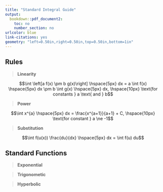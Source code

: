 ---
title: "Standard Integral Guide"
output:
  bookdown::pdf_document2:
    toc: no
    number_section: no
urlcolor: blue
link-citations: yes
geometry: "left=0.50in,right=0.50in,top=0.50in,bottom=1in"
---

## Rules

> **Linearity**

$$\int \left[a f(x) \pm b g(x)\right] \hspace{5px} dx = a \int f(x) \hspace{5px} dx \pm b \int g(x)  \hspace{5px} dx, \hspace{10px} \text{for constants } a \text{ and } b$$

> **Power**

$$\int x^{a} \hspace{5px} dx = \frac{x^{a+1}}{a+1} + C, \hspace{10px} \text{for constant } a \ne -1$$

> **Substitution**

$$\int f(u(x)) \frac{du}{dx} \hspace{5px} dx = \int f(u) du$$

## Standard Functions

> **Exponential**

\begin{minipage}[t]{0.5\textwidth}
  $$\int e^{x} \hspace{5px} dx = e^x +C$$
  $$\int \frac{1}{x} \hspace{5px} dx = \ln{(|x|)} + C$$
\end{minipage}
\begin{minipage}[t]{0.5\textwidth}
  $$\int a^x \hspace{5px} dx = \frac{a^x}{\ln{(a)}} + C, \hspace{10px} \text{for constant } a > 0$$
\end{minipage}

> **Trigonometic**

\begin{minipage}[t]{0.5\textwidth}
  $$\int \sin{(x)} \hspace{5px} dx = - \cos{(x)} + C$$
  $$\int \cos{(x)} \hspace{5px} dx = \sin{(x)} + C$$
  $$\int \tan{(x)} \hspace{5px} dx = -\ln{(|\cos{(x)|})} + C$$
  $$\int \cot{(x)} \hspace{5px} dx = \ln{(|\sin{(x)}|)} + C$$
\end{minipage}
\begin{minipage}[t]{0.5\textwidth}
  $$\int \frac{1}{\sqrt{a^2 - x^2}}  \hspace{5px} dx = \sin^{-1}{\left(\frac{x}{a}\right)} + C, \hspace{10px} \text{for constant } a > |x|$$
  $$\int \frac{1}{a^2 + x^2} \hspace{5px} dx = \frac{1}{a} \tan^{-1}{\left(\frac{x}{a}\right)} + C, \hspace{10px} \text{for constant } a$$
\end{minipage}

> **Hyperbolic**

\begin{minipage}[t]{0.5\textwidth}
  $$\int \sinh{(x)} \hspace{5px} dx = \cosh{(x)} + C$$
  $$\int \cosh{(x)} \hspace{5px} dx = \sinh{(x)} + C$$
  $$\int \tanh{(x)} \hspace{5px} dx = \ln{(\cosh{(x)})} + C$$
\end{minipage}
\begin{minipage}[t]{0.5\textwidth}
  $$\int \frac{1}{\sqrt{x^2 + a^2}} \hspace{5px} dx = \sinh^{-1}{\left(\frac{x}{a}\right)} + C, \hspace{10px} \text{for constant } a$$
  $$\int \frac{1}{\sqrt{x^2 - a^2}} \hspace{5px} dx = \cosh^{-1}{\left(\frac{x}{a}\right)} + C, \hspace{10px} \text{for constant } a < x$$
\end{minipage}
